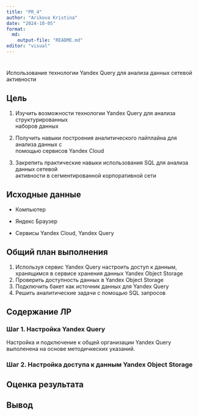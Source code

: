 ```yaml
---
title: "PR_4"
author: "Arikova Kristina"
date: "2024-10-05"
format:
  md:
    output-file: "README.md"
editor: "visual"
---
```


# 
Использование технологии Yandex Query для анализа данных сетевой активности

## Цель

1.  Изучить возможности технологии Yandex Query для анализа структурированных\
    наборов данных

2.  Получить навыки построения аналитического пайплайна для анализа данных с\
    помощью сервисов Yandex Cloud

3.  Закрепить практические навыки использования SQL для анализа данных сетевой\
    активности в сегментированной корпоративной сети

## Исходные данные

-   Компьютер

-   Яндекс Браузер

-   Сервисы Yandex Cloud, Yandex Query

## Общий план выполнения

1.  Используя сервис Yandex Query настроить доступ к данным, хранящимся в сервисе хранения данных Yandex Object Storage
2.  Проверить доступность данных в Yandex Object Storage
3.  Подключить бакет как источник данных для Yandex Query
4.  Решить аналитические задачи с помощью SQL запросов

## Содержание ЛР

### Шаг 1. Настройка Yandex Query

Настройка и подключение к общей организации Yandex Query выполенена на основе методичкеских указаний.

### Шаг 2. Настройка доступа к данным Yandex Object Storage

## Оценка результата

## Вывод
